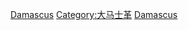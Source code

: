 {{Commonscat|People of Damascus}}

[[Category:叙利亚各城市人物|Damascus]]
[[Category:大马士革|Category:大马士革]]
[[Category:各首都人物|Damascus]]